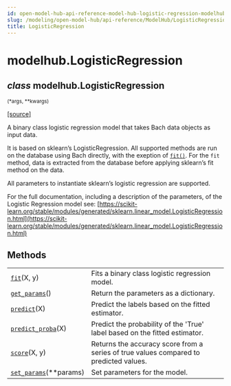 ```yaml
---
id: open-model-hub-api-reference-model-hub-logistic-regression-modelhub-logistic-regression
slug: /modeling/open-model-hub/api-reference/ModelHub/LogisticRegression/LogisticRegression/
title: LogisticRegression
---
```


# modelhub.LogisticRegression

<div className="class">

## <span className="type-annotation"><em>class</em></span> <span className="additional-name">modelhub.</span><span className="name">LogisticRegression</span>

<small className="parameter-list">(<span className="parameter" id="*">\*args</span>, <span className="parameter" id="**">\*\*kwargs</span>)</small>


&#8203;<span className="view-source">[[source]](https://github.com/objectiv/objectiv-analytics/blob/main/modelhub/modelhub/models/logistic_regression.py)</span>

<div className="content">

A binary class logistic regression model that takes Bach data objects as input data.

It is based on sklearn’s LogisticRegression. All supported methods are run on the database using Bach
directly, with the exeption of [`fit()`](/modeling/open-model-hub/api-reference/ModelHub/LogisticRegression/modelhub.LogisticRegression.fit.mdx). For the `fit` method,
data is extracted from the database before applying sklearn’s fit method on the data.

All parameters to instantiate sklearn’s logistic regression are supported.

For the full documentation, including a description of the parameters, of the Logistic Regression
model see:
[https://scikit-learn.org/stable/modules/generated/sklearn.linear_model.LogisticRegression.html](https://scikit-learn.org/stable/modules/generated/sklearn.linear_model.LogisticRegression.html)

## Methods

<div className="table-autosummary">

|                                                   |                                                                                                                                                                                                     |
| ------------------------------------------------- | -------------------------------------------------------------------------------------------------------------------------------------------------------------------------------------------------- |
| [`fit`](/modeling/open-model-hub/api-reference/ModelHub/LogisticRegression/modelhub.LogisticRegression.fit.mdx)(X, y)                                         | Fits a binary class logistic regression model.                                                                                                                                                      |
| [`get_params`](/modeling/open-model-hub/api-reference/ModelHub/LogisticRegression/modelhub.LogisticRegression.get_params.mdx)()                                      | Return the parameters as a dictionary.                                                                                                                                                              |
| [`predict`](/modeling/open-model-hub/api-reference/ModelHub/LogisticRegression/modelhub.LogisticRegression.predict.mdx)(X)                                        | Predict the labels based on the fitted estimator.                                                                                                                                                   |
| [`predict_proba`](/modeling/open-model-hub/api-reference/ModelHub/LogisticRegression/modelhub.LogisticRegression.predict_proba.mdx)(X)                                  | Predict the probability of the 'True' label based on the fitted estimator.                                                                                                                          |
| [`score`](/modeling/open-model-hub/api-reference/ModelHub/LogisticRegression/modelhub.LogisticRegression.score.mdx)(X, y)                                       | Returns the accuracy score from a series of true values compared to predicted values.                                                                                                               |
| [`set_params`](/modeling/open-model-hub/api-reference/ModelHub/LogisticRegression/modelhub.LogisticRegression.set_params.mdx)(\*\*params)                              | Set parameters for the model.                                                                                                                                                                       |


</div>


</div>


</div>
